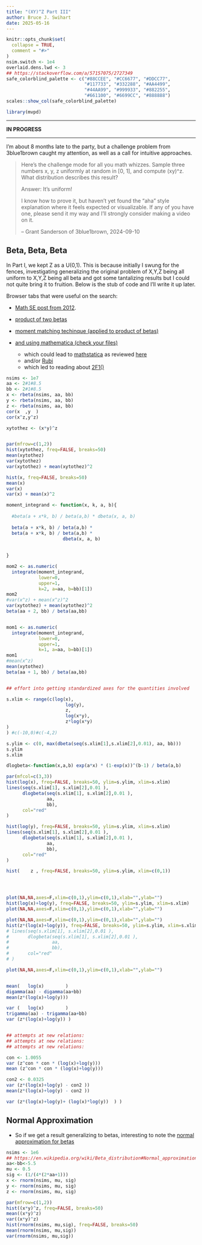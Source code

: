 ```yaml
---
title: "(XY)^Z Part III"
author: Bruce J. Swihart
date: 2025-05-16
---
```


```r
knitr::opts_chunk$set(
  collapse = TRUE,
  comment = "#>"
)
nsim.switch <- 1e4
overlaid.dens.lwd <- 3
## https://stackoverflow.com/a/57157075/2727349
safe_colorblind_palette <- c("#88CCEE", "#CC6677", "#DDCC77", 
                             "#117733", "#332288", "#AA4499", 
                             "#44AA99", "#999933", "#882255", 
                             "#661100", "#6699CC", "#888888")
scales::show_col(safe_colorblind_palette)


```

```r
library(mvpd)
```

___ 

**IN PROGRESS**

---

I'm about 8 months late to the party, but a challenge problem from 3blue1brown
caught my attention, as well as a call for intuitive approaches.

> Here's the challenge mode for all you math whizzes. Sample three numbers x, y, z uniformly at random in [0, 1], and compute (xy)^z. What distribution describes this result?
>
> Answer: It's uniform!
>
> I know how to prove it, but haven't yet found the "aha" style explanation where it feels expected or visualizable. If any of you have one, please send it my way and I'll strongly consider making a video on it.
>
> -- Grant Sanderson of 3blue1brown, 2024-09-10



## Beta, Beta, Beta

In Part I, we kept Z as a U(0,1).  This is because initially I swung for the fences, investigating generalizing the original problem of X,Y,Z being all uniform to X,Y,Z being all beta and got some tantalizing results but I could not quite bring it to fruition.  Below is the stub of code and I'll write it up later.

Browser tabs that were useful on the search:

  * [Math SE post from 2012](https://math.stackexchange.com/q/261783/180716).  
  
  * [product of two betas](https://math.stackexchange.com/q/1073364/180716)
  
  * [moment matching techinque (applied to product of betas)](https://math.stackexchange.com/a/2440749/180716)
  
  * [and using mathematica (check your files)](https://math.stackexchange.com/a/2441409/180716)
    * which could lead to [mathstatica](http://www.mathstatica.com/) as reviewed [here](http://www.jstatsoft.org/v47/s01/paper)
    * and/or [Rubi](https://rulebasedintegration.org/downloadRubi.html)
    * which led to reading about [2F1()](https://en.wikipedia.org/wiki/Hypergeometric_function#Integral_formulas)

```r

nsims <- 1e7
aa <- 2#1#8.5
bb <- 2#1#8.5
x <- rbeta(nsims, aa, bb)
y <- rbeta(nsims, aa, bb)
z <- rbeta(nsims, aa, bb)
cor(x  ,y  )
cor(x^z,y^z)

xytothez <- (x*y)^z


par(mfrow=c(1,2))
hist(xytothez, freq=FALSE, breaks=50)
mean(xytothez)
var(xytothez)
var(xytothez) + mean(xytothez)^2

hist(x, freq=FALSE, breaks=50)
mean(x)
var(x)
var(x) + mean(x)^2

moment_integrand <- function(x, k, a, b){
  
  #beta(a + x*k, b) / beta(a,b) * dbeta(x, a, b)
  
  beta(a + x*k, b) / beta(a,b) * 
  beta(a + x*k, b) / beta(a,b) * 
                     dbeta(x, a, b)
  
  
}

mom2 <- as.numeric(
  integrate(moment_integrand,
            lower=0,
            upper=1,
            k=2, a=aa, b=bb)[1])
mom2
#var(x^z) + mean(x^z)^2
var(xytothez) + mean(xytothez)^2
beta(aa + 2, bb) / beta(aa,bb)


mom1 <- as.numeric(
  integrate(moment_integrand,
            lower=0,
            upper=1,
            k=1, a=aa, b=bb)[1])
mom1
#mean(x^z)
mean(xytothez)
beta(aa + 1, bb) / beta(aa,bb)


## effort into getting standardized axes for the quantities involved

s.xlim <- range(c(log(x),
                      log(y),
                      z,
                      log(x*y),
                      z*log(x*y)
)
) #c(-10,0)#c(-4,2)

s.ylim <- c(0, max(dbeta(seq(s.xlim[1],s.xlim[2],0.01), aa, bb)))
s.ylim
s.xlim

dlogbeta<-function(x,a,b) exp(a*x) * (1-exp(x))^(b-1) / beta(a,b)

par(mfcol=c(3,3))
hist(log(x), freq=FALSE, breaks=50, ylim=s.ylim, xlim=s.xlim)
lines(seq(s.xlim[1], s.xlim[2],0.01 ),
      dlogbeta(seq(s.xlim[1], s.xlim[2],0.01 ),
               aa,
               bb),
      col="red"
)

hist(log(y), freq=FALSE, breaks=50, ylim=s.ylim, xlim=s.xlim)
lines(seq(s.xlim[1], s.xlim[2],0.01 ),
      dlogbeta(seq(s.xlim[1], s.xlim[2],0.01 ),
               aa,
               bb),
      col="red"
)

hist(    z , freq=FALSE, breaks=50, ylim=s.ylim, xlim=c(0,1))




plot(NA,NA,axes=F,xlim=c(0,1),ylim=c(0,1),xlab="",ylab="")
hist(log(x)+log(y), freq=FALSE, breaks=50, ylim=s.ylim, xlim=s.xlim)
plot(NA,NA,axes=F,xlim=c(0,1),ylim=c(0,1),xlab="",ylab="")

plot(NA,NA,axes=F,xlim=c(0,1),ylim=c(0,1),xlab="",ylab="")
hist(z*(log(x)+log(y)), freq=FALSE, breaks=50, ylim=s.ylim, xlim=s.xlim)
# lines(seq(s.xlim[1], s.xlim[2],0.01 ),
#       dlogbeta(seq(s.xlim[1], s.xlim[2],0.01 ),
#                aa,
#                bb),
#       col="red"
# )

plot(NA,NA,axes=F,xlim=c(0,1),ylim=c(0,1),xlab="",ylab="")


mean(   log(x)        ) 
digamma(aa) - digamma(aa+bb)
mean(z*(log(x)+log(y)))

var (   log(x)        ) 
trigamma(aa) - trigamma(aa+bb)
var (z*(log(x)+log(y)) )


## attempts at new relations:
## attempts at new relations:
## attempts at new relations:

con <- 1.0055
var (z^con * con * (log(x)+log(y)))
mean (z^con * con * (log(x)+log(y)))

con2 <- 0.0325
var (z*(log(x)+log(y) - con2 ))
mean(z*(log(x)+log(y) - con2 ))

var (z*(log(x)+log(y)+ (log(x)*log(y))  ) )
```


## Normal Approximation

  * So if we get a result generalizing to betas, interesting to note the [normal approximation for betas](https://en.wikipedia.org/wiki/Beta_distribution#Normal_approximation_to_the_Beta_distribution)


```r
nsims <- 1e6
## https://en.wikipedia.org/wiki/Beta_distribution#Normal_approximation_to_the_Beta_distribution
aa<-bb<-5.5
mu <- 0.5
sig <- (1/(4*(2*aa+1)))
x <- rnorm(nsims, mu, sig)
y <- rnorm(nsims, mu, sig)
z <- rnorm(nsims, mu, sig)

par(mfrow=c(1,2))
hist((x*y)^z, freq=FALSE, breaks=50)
mean((x*y)^z)
var((x*y)^z)
hist(rnorm(nsims, mu,sig), freq=FALSE, breaks=50)
mean(rnorm(nsims, mu,sig))
var(rnorm(nsims, mu,sig))
```